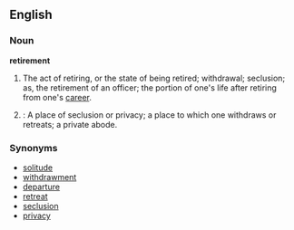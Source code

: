 ==English==

===Noun===
'''retirement'''
# The act of retiring, or the state of being retired; withdrawal; seclusion; as, the retirement of an officer; the portion of one's life after retiring from one's [[career]].
# {{obsolete}}: A place of seclusion or privacy; a place to which one withdraws or retreats; a private abode.

===Synonyms===
*[[solitude]]
*[[withdrawment]]
*[[departure]]
*[[retreat]]
*[[seclusion]]
*[[privacy]]